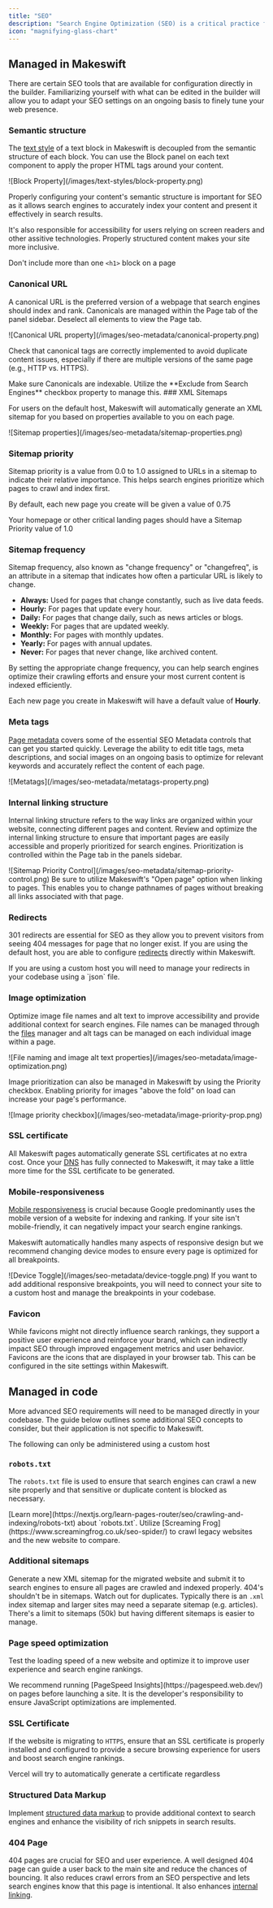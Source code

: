 ```yaml
---
title: "SEO"
description: "Search Engine Optimization (SEO) is a critical practice for enhancing your website's visibility and ranking on search engine results pages. By optimizing your site's content and structure, you can attract more organic traffic, improve user experience, and help achieve your business goals. This article will guide you through essential SEO concepts and how to leverage the tools in Makeswift's builder to manage them."
icon: "magnifying-glass-chart"
---
```


## Managed in Makeswift

There are certain SEO tools that are available for configuration directly in the builder. Familiarizing yourself with what can be edited in the builder will allow you to adapt your SEO settings on an ongoing basis to finely tune your web presence.

### Semantic structure

The [text style](/product/site/text-styles) of a text block in Makeswift is decoupled from the <Tooltip tip="Semantic structure is the use of HTML tags to convey the meaning and hierarchy of content on a webpage.">semantic structure</Tooltip> of each block. You can use the Block panel on each text component to apply the proper HTML tags around your content.

<Frame>![Block Property](/images/text-styles/block-property.png)</Frame>

Properly configuring your content's semantic structure is important for SEO as it allows search engines to accurately index your content and present it effectively in search results.

It's also responsible for accessibility for users relying on screen readers and other assitive technologies. Properly structured content makes your site more inclusive.

<Note>Don't include more than one `<h1>` block on a page</Note>

### Canonical URL

A canonical URL is the preferred version of a webpage that search engines should index and rank. Canonicals are managed within the Page tab of the panel sidebar. Deselect all elements to view the Page tab.

<Frame>
  ![Canonical URL property](/images/seo-metadata/canonical-property.png)
</Frame>

Check that canonical tags are correctly implemented to avoid duplicate content issues, especially if there are multiple versions of the same page (e.g., HTTP vs. HTTPS).

<Note>
  Make sure Canonicals are indexable. Utilize the **Exclude from Search
  Engines** checkbox property to manage this.
</Note>
### XML Sitemaps

For users on the default host, Makeswift will automatically generate an XML sitemap for you based on properties available to you on each page.

<Frame>
  ![Sitemap properties](/images/seo-metadata/sitemap-properties.png)
</Frame>

### Sitemap priority

Sitemap priority is a value from 0.0 to 1.0 assigned to URLs in a sitemap to indicate their relative
importance. This helps search engines prioritize which pages to crawl and index first.

By default, each new page you create will be given a value of 0.75

<Note>
  Your homepage or other critical landing pages should have a Sitemap Priority
  value of 1.0
</Note>

### Sitemap frequency

Sitemap frequency, also known as "change frequency" or "changefreq", is
an attribute in a sitemap that indicates how often a particular URL is likely to
change.

- **Always:** Used for pages that change constantly, such as live data feeds.
- **Hourly:** For pages that update every hour.
- **Daily:** For pages that change daily, such as news articles or blogs.
- **Weekly:** For pages that are updated weekly.
- **Monthly:** For pages with monthly updates.
- **Yearly:** For pages with annual updates.
- **Never:** For pages that never change, like archived content.

By setting the appropriate change frequency, you can help search engines optimize their crawling efforts and ensure your most current content is indexed efficiently.

Each new page you create in Makeswift will have a default value of **Hourly**.

### Meta tags

[Page metadata](/product/page/metadata) covers some of the essential SEO Metadata controls that can get you started quickly. Leverage the ability to edit title tags, meta descriptions, and social images on an ongoing basis to optimize for relevant keywords and accurately reflect the content of each page.

<Frame>![Metatags](/images/seo-metadata/metatags-property.png)</Frame>

### Internal linking structure

Internal linking structure refers to the way links are organized within your website, connecting different pages and content. Review and optimize the internal linking structure to ensure that important pages are easily accessible and properly prioritized for search engines. Prioritization is controlled within the Page tab in the panels sidebar.

<Frame>
  ![Sitemap Priority Control](/images/seo-metadata/sitemap-priority-control.png)
</Frame>

<Tip>
  Be sure to utilize Makeswift's "Open page" option when linking to pages. This
  enables you to change pathnames of pages without breaking all links associated
  with that page.
</Tip>

### Redirects

301 redirects are essential for SEO as they allow you to prevent visitors from seeing 404 messages for page that no longer exist. If you are using the default host, you are able to configure [redirects](/product/site/redirects) directly within Makeswift.

<Warning>
  If you are using a custom host you will need to manage your redirects in your
  codebase using a `json` file.
</Warning>

### Image optimization

Optimize image file names and alt text to improve accessibility and provide additional context for search engines. File names can be managed through the [files](/product/files) manager and alt tags can be managed on each individual image within a page.

<Frame>
  ![File naming and image alt text
  properties](/images/seo-metadata/image-optimization.png)
</Frame>

Image prioritization can also be managed in Makeswift by using the Priority checkbox. Enabling priority for images "above the fold" on load can increase your page's performance.

<Frame>
  ![Image priority checkbox](/images/seo-metadata/image-priority-prop.png)
</Frame>

### SSL certificate

All Makeswift pages automatically generate SSL certificates at no extra cost. Once your [DNS](/product/site/domains) has fully connected to Makeswift, it may take a little more time for the SSL certificate to be generated.

### Mobile-responsiveness

[Mobile responsiveness](/product/responsive-design) is crucial because Google predominantly uses the mobile version of a website for indexing and ranking. If your site isn't mobile-friendly, it can negatively impact your search engine rankings.

Makeswift automatically handles many aspects of responsive design but we recommend changing device modes to ensure every page is optimized for all breakpoints.

<Frame>![Device Toggle](/images/seo-metadata/device-toggle.png)</Frame>

<Tip>
  If you want to add additional responsive breakpoints, you will need to connect
  your site to a custom host and manage the breakpoints in your codebase.
</Tip>

### Favicon

While favicons might not directly influence search rankings, they support a positive user experience and reinforce your brand, which can indirectly impact SEO through improved engagement metrics and user behavior. Favicons are the icons that are displayed in your browser tab. This can be configured in the site settings within Makeswift.

## Managed in code

More advanced SEO requirements will need to be managed directly in your codebase. The guide below outlines some additional SEO concepts to consider, but their application is not specific to Makeswift.

<Warning>The following can only be administered using a custom host</Warning>

### `robots.txt`

The `robots.txt` file is used to ensure that search engines can crawl a new site properly and that sensitive or duplicate content is blocked as necessary.

<Info>
  [Learn
  more](https://nextjs.org/learn-pages-router/seo/crawling-and-indexing/robots-txt)
  about `robots.txt`. Utilize [Screaming
  Frog](https://www.screamingfrog.co.uk/seo-spider/) to crawl legacy websites
  and the new website to compare.
</Info>

### Additional sitemaps

Generate a new XML sitemap for the migrated website and submit it to search engines to ensure all pages are crawled and indexed properly. 404's shouldn't be in sitemaps. Watch out for duplicates. Typically there is an `.xml` index sitemap and larger sites may need a separate sitemap (e.g. articles). There's a limit to sitemaps (50k) but having different sitemaps is easier to manage.

### Page speed optimization

Test the loading speed of a new website and optimize it to improve user experience and search engine rankings.

<Note>
  We recommend running [PageSpeed Insights](https://pagespeed.web.dev/) on pages
  before launching a site. It is the developer's responsibility to ensure
  JavaScript optimizations are implemented.
</Note>

### SSL Certificate

If the website is migrating to `HTTPS`, ensure that an SSL certificate is properly installed and configured to provide a secure browsing experience for users and boost search engine rankings.

<Info>Vercel will try to automatically generate a certificate regardless</Info>

### Structured Data Markup

Implement [structured data markup](https://schema.org/) to provide additional context to search engines and enhance the visibility of rich snippets in search results.

### 404 Page

404 pages are crucial for SEO and user experience. A well designed 404 page can guide a user back to the main site and reduce the chances of bouncing. It also reduces crawl errors from an SEO perspective and lets search engines know that this page is intentional. It also enhances [internal linking](/product/SEO#internal-linking-structure).
